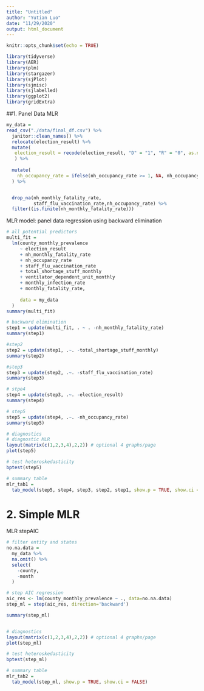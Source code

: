 ```yaml
---
title: "Untitled"
author: "Yutian Luo"
date: "11/29/2020"
output: html_document
---
```


```r
knitr::opts_chunk$set(echo = TRUE)

library(tidyverse)
library(AER)
library(plm)
library(stargazer)
library(sjPlot)
library(sjmisc)
library(sjlabelled)
library(ggplot2)
library(gridExtra)
```

##1. Panel Data MLR

```r

my_data =
read_csv("./data/final_df.csv") %>%
  janitor::clean_names() %>% 
  relocate(election_result) %>% 
  mutate(
   election_result = recode(election_result, "D" = "1", "R" = "0", as.numeric = TRUE)
   ) %>% 
  
  mutate(
    nh_occupancy_rate = ifelse(nh_occupancy_rate >= 1, NA, nh_occupancy_rate)
  ) %>% 


  drop_na(nh_monthly_fatality_rate,
          staff_flu_vaccination_rate,nh_occupancy_rate) %>% 
  filter((is.finite(nh_monthly_fatality_rate)))

```


MLR model: panel data regression using backward elimination

```r

# all potential predictors
multi_fit =
  lm(county_monthly_prevalence
     ~ election_result
     + nh_monthly_fatality_rate
     + nh_occupancy_rate
     + staff_flu_vaccination_rate
     + total_shortage_stuff_monthly
     + ventilator_dependent_unit_monthly
     + monthly_infection_rate
     + monthly_fatality_rate,
     
     data = my_data
  )
summary(multi_fit)

# backward elimination
step1 = update(multi_fit, . ~ . -nh_monthly_fatality_rate)
summary(step1)

#step2
step2 = update(step1, .~. -total_shortage_stuff_monthly)
summary(step2)

#step3
step3 = update(step2, .~. -staff_flu_vaccination_rate)
summary(step3)

# stpe4
step4 = update(step3, .~. -election_result)
summary(step4)

# step5
step5 = update(step4, .~. -nh_occupancy_rate)
summary(step5)

# diagnostics
# diagnostic MLR
layout(matrix(c(1,2,3,4),2,2)) # optional 4 graphs/page 
plot(step5)

# test heteroskedasticity
bptest(step5)

# summary table
mlr_tab1 = 
  tab_model(step5, step4, step3, step2, step1, show.p = TRUE, show.ci = FALSE)
```



# 2. Simple MLR 

MLR stepAIC

```r

# filter entity and states
no.na.data = 
  my_data %>% 
  na.omit() %>% 
  select(
    -county,
    -month
  )

# step AIC regression
aic_res <- lm(county_monthly_prevalence ~ ., data=no.na.data)
step_ml = step(aic_res, direction='backward')

summary(step_ml)


# diagnostics
layout(matrix(c(1,2,3,4),2,2)) # optional 4 graphs/page 
plot(step_ml)

# test heteroskedasticity
bptest(step_ml)

# summary table
mlr_tab2 = 
  tab_model(step_ml, show.p = TRUE, show.ci = FALSE)

```


